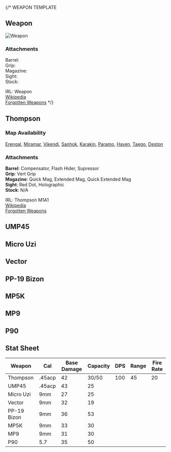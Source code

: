 
{/*
WEAPON TEMPLATE

## Weapon

![Weapon](/img/weapons/main/Weapon.png)

### Attachments

Barrel:  
Grip:  
Magazine:  
Sight:  
Stock:  

IRL: Weapon  
[Wikipedia](http://wikipedia.com)  
[Forgotten Weapons](https://www.forgottenweapons.com)
*/}

## Thompson

<Weapon name="Thompson"/>

### Map Availability

[Erengal](/maps/erengal),
[Miramar](/maps/miramar),
[Vikendi](/maps/vikendi),
[Sanhok](/maps/sanhok),
[Karakin](/maps/karakin),
[Paramo](/maps/paramo),
[Haven](/maps/haven),
[Taego](/maps/taego),
[Deston](/maps/deston)  

### Attachments

**Barrel**: Compensator, Flash Hider, Supressor  
**Grip**: Vert Grip  
**Magazine**: Quick Mag, Extended Mag, Quick Extended Mag  
**Sight**: Red Dot, Holographic  
**Stock**: N/A  

IRL: Thompson M1A1  
[Wikipedia](https://en.wikipedia.org/wiki/Thompson_submachine_gun)  
[Forgotten Weapons](https://www.forgottenweapons.com/the-iconic-american-ww2-thompson-the-m1a1/)  

## UMP45

<Weapon name="UMP45"/>

## Micro Uzi

<Weapon name="Micro Uzi"/>

## Vector

<Weapon name="Vector"/>

## PP-19 Bizon

<Weapon name="PP-19 Bizon"/>

## MP5K

<Weapon name="MP5K"/>

## MP9

<Weapon name="MP9"/>

## P90

<Weapon name="P90"/>

## Stat Sheet

| Weapon | Cal | Base Damage | Capacity | DPS | Range | Fire Rate |
| ------ | --- | ----------- | -------- | --- | ----- | --------- |
| Thompson | .45acp | 42 | 30/50 | 100 | 45 | 20 |
| UMP45 | .45acp | 43 | 25 |
| Micro Uzi | 9mm | 27 | 25 |
| Vector | 9mm | 32 | 19 |
| PP-19 Bizon | 9mm | 36 | 53 |
| MP5K | 9mm | 33 | 30 |
| MP9 | 9mm | 31 | 30 |
| P90 | 5.7 | 35 | 50 |
